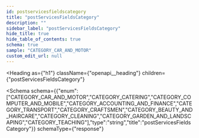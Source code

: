 ```yaml
---
id: postservicesfieldscategory
title: "postServicesFieldsCategory"
description: ""
sidebar_label: "postServicesFieldsCategory"
hide_title: true
hide_table_of_contents: true
schema: true
sample: "CATEGORY_CAR_AND_MOTOR"
custom_edit_url: null
---
```



<Heading
  as={"h1"}
  className={"openapi__heading"}
  children={"postServicesFieldsCategory"}
>
</Heading>





<Schema
  schema={{"enum":["CATEGORY_CAR_AND_MOTOR","CATEGORY_CATERING","CATEGORY_COMPUTER_AND_MOBILE","CATEGORY_ACCOUNTING_AND_FINANCE","CATEGORY_TRANSPORT","CATEGORY_CRAFTSMEN","CATEGORY_BEAUTY_AND_HAIRCARE","CATEGORY_CLEANING","CATEGORY_GARDEN_AND_LANDSCAPING","CATEGORY_TEACHING"],"type":"string","title":"postServicesFieldsCategory"}}
  schemaType={"response"}
>
  
</Schema>
            